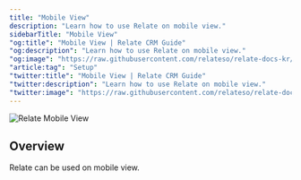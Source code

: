 ```yaml
---
title: "Mobile View"
description: "Learn how to use Relate on mobile view."
sidebarTitle: "Mobile View"
"og:title": "Mobile View | Relate CRM Guide"
"og:description": "Learn how to use Relate on mobile view."
"og:image": "https://raw.githubusercontent.com/relateso/relate-docs-kr/main/docs/images/relate-app.png"
"article:tag": "Setup"
"twitter:title": "Mobile View | Relate CRM Guide"
"twitter:description": "Learn how to use Relate on mobile view."
"twitter:image": "https://raw.githubusercontent.com/relateso/relate-docs-kr/main/docs/images/relate-app.png"
---
```


![Relate Mobile View](/images/relate-mobile-view.png)

## Overview

Relate can be used on mobile view.